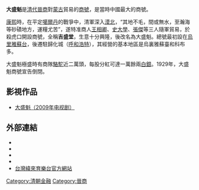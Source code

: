 {{Unreferenced |time=2009-05-15T06:01:00+00:00 }}
{{文物保护单位
| 级别 = 省级
| 省区市 = 内蒙古自治区
| 图片 = 
| 名称 = 大盛魁
| 编号 = 4-174
| 分类 = 古建筑
| 时代 = 清
| 所在 = [[呼和浩特市|呼和浩特市]][[玉泉区|玉泉区]]
| 登录 = 2006年9月4日
}}

{{Infobox geopolitical organisation
|name = 大盛魁
|membership_type = 成员
|membership = 約六七千人
|admin_center_type =
|admin_center =
|languages_type =
|languages =
|established = 康熙末年（一说1724年，即雍正二年）
}}

'''大盛魁'''是[[清代|清代]][[晉商|晉商]]對[[蒙古|蒙古]]貿易的[[商號|商號]]，是當時中國最大的商號。

[[康熙|康熙]]時，在平定[[噶爾丹|噶爾丹]]的戰爭中，清軍深入[[漠北|漠北]]，“其地不毛，間或無水，至瀚海等砂磧地方，運糧尤苦”，遂特准商人[[王相卿|王相卿]]、[[史大學|史大學]]、[[張傑|張傑]]等三人隨軍貿易，於殺虎口開設商號，全稱'''吉盛堂'''，生意十分興隆，後改名為大盛魁。總號最初設在[[烏里雅蘇台|烏里雅蘇台]]，後遷駐歸化城（[[呼和浩特|呼和浩特]]），其經營的基本地區是烏裏雅蘇臺和科布多。

大盛魁極盛時有商隊[[駱駝|駱駝]]近二萬頭，每股分紅可達一萬餘兩[[銀兩|白銀]]。1929年，大盛魁商號宣告倒閉。
==影視作品==
*[[大盛魁（2009年电视剧）|大盛魁（2009年电视剧）]]

==外部連結==
*{{douban|25834815}}
*{{douban|2983094|大盛魁商号|book}}
*{{douban|3271943|大盛魁商号2|book}}
*{{douban|4235711|大盛魁商号3|book}}
*[http://maxtv.videoland.com.tw/channel/20180902/ 台灣緯來育樂台官方網站] {{Wayback|url=http://maxtv.videoland.com.tw/channel/20180902/ |date=20200215213713 }}

[[Category:清朝金融|Category:清朝金融]]
[[Category:晉商|Category:晉商]]
